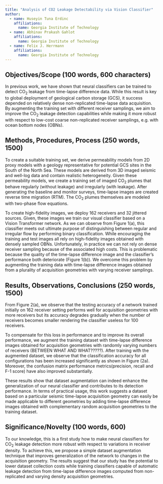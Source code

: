 ```yaml
---
title: "Analysis of CO2 Leakage Detectability via Vision Classifier"
author:
  - name: Huseyin Tuna Erdinc
    affiliations:
      name: Georgia Institute of Technology
  - name: Abhinav Prakash Gahlot
    affiliations:
      name: Georgia Institute of Technology
  - name: Felix J. Herrmann
    affiliations:
      name: Georgia Institute of Technology
---
```


## Objectives/Scope (100 words, 600 characters)

In previous work, we have shown that neural classifiers can be trained to detect CO~2~ leakage from time-lapse difference data. While this result is key to global deployment of geological carbon storage (GCS), it success depended on relatively dense non-replicated time-lapse data acquisition. By augmenting the training set with different receiver samplings, we aim to improve the CO~2~ leakage detection capabilities while making it more robust with respect to low-cost coarse non-replicated receiver samplings, e.g. with ocean bottom nodes (OBNs).

<!--relatively cje technology hinges on alleviating possible risk factors such as reservoir leakage. Reservoir leakage can successfully be observed with seismic imaging and the leakage detection process can be automated with machine learning. However, the performance of the trained networks is contingent on building a dataset for each new receiver configuration in a seismic experiment, leading to meticulous and high-cost data collection/generation procedures. In this study, we aim to improve the detection generalization of a network, trained on only a particular seismic receiver configuration, by proposing an augmentation to its training dataset.-->


## Methods, Procedures, Process (250 words, 1500)

To create a suitable training set, we derive permeability models from 2D proxy models with a geology representative for potential GCS sites in the South of the North Sea. These models are derived from 3D imaged seismic and well-log data and contain realistic heterogeneity. Given these permeability models, we create a training set of imaged CO~2~ plumes that behave regularly (without leakage) and irregularly (with leakage). After generating the baseline and monitor surveys, time-lapse images are created reverse time migration (RTM). The CO~2~ plumes themselves are modeled with two-phase flow equations.

To create high-fidelity images, we deploy 162 receivers and 32 jittered sources. Given, these images we train our visual classifier based on a Vision Transformer network. As we can observe from Figure 1(a), this classifier meets out ultimate purpose of distinguishing between regular and irregular flow by performing binary classification. While encouraging the training and test images all rely on high-fidelity images obtained with densely sampled OBNs. Unfortunately, in practice we can not rely on dense receiver sampling because of the associated high costs. This is problematic because the quality of the time-lapse difference image and the classifier's performance both deteriorate (Figure 1(b)). We overcome this problem by augmenting the training data with time-lapse difference images obtained from a plurality of acquisition geometries with varying receiver samplings.

## Results, Observations, Conclusions (250 words, 1500)

From Figure 2(a), we observe that the testing accuracy of a network trained initially on 162 receiver setting performs well for acquisition geometries with more receivers but its accuracy degrades gradually when the number of receivers becomes smaller rendering the classifier useless for 100 receivers. 

To compensate for this loss in performance and to improve its overall performance, we augment the training dataset with time-lapse difference images obtained for acquisition geometries with randomly varying numbers of receivers (BETWEEN WHAT AND WHAT?????). After training with the augmented dataset, we observe that the classification accuracy for all configurations has been increased significantly as  shown in Figure (2a). Moreover, the confusion matrix performance metrics(precision, recall and F-1 score) have also improved substantially.

These results show that dataset augmentation can indeed enhance the generalization of our neural classifier and contributes to its detection performance. In terms of practical usage, this work suggests a dataset based on a particular seismic time-lapse acquisition geometry can easily be made applicable to different geometries by adding time-lapse difference images obtained with complementary random acquisition geometries to the training dataset.

## Significance/Novelty (100 words, 600)

To our knowledge, this is a first study how to make neural classifiers for CO~2~ leakage detection more robust with respect to variations in receiver density. To achieve this, we propose a simple dataset augmentation technique that improves generalization of the network to changes in the acquisition geometry. The results suggest that our study has the potential to lower dataset collection costs while training classifiers capable of automatic leakage detection from time-lapse difference images computed from non-replicated and varying density acquisition geometries.






<!-- ::: {#fig-1 layout-ncol=1}

![fig1](figs/fig1.png){width=100%}

Figure 1

:::

::: {#fig-2 layout-ncol=1}

![fig2](figs/fig2.png){width=100%}

Figure 2

::: -->